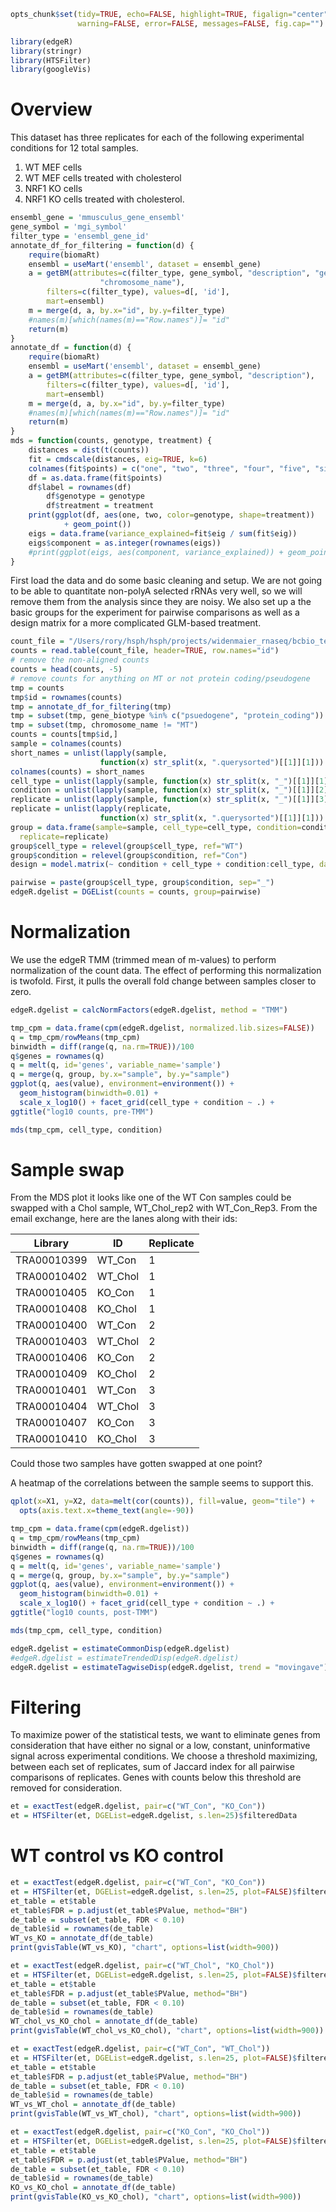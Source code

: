 ```r
opts_chunk$set(tidy=TRUE, echo=FALSE, highlight=TRUE, figalign="center",
               warning=FALSE, error=FALSE, messages=FALSE, fig.cap="")
```

```r
library(edgeR)
library(stringr)
library(HTSFilter)
library(googleVis)
```

# Overview
This dataset has three replicates for each of the following experimental
conditions for 12 total samples.

1) WT MEF cells
2) WT MEF cells treated with cholesterol
3) NRF1 KO cells
4) NRF1 KO cells treated with cholesterol.

```r
ensembl_gene = 'mmusculus_gene_ensembl'
gene_symbol = 'mgi_symbol'
filter_type = 'ensembl_gene_id'
annotate_df_for_filtering = function(d) {
	require(biomaRt)
	ensembl = useMart('ensembl', dataset = ensembl_gene)
	a = getBM(attributes=c(filter_type, gene_symbol, "description", "gene_biotype",
                    "chromosome_name"),
		filters=c(filter_type), values=d[, 'id'],
		mart=ensembl)
	m = merge(d, a, by.x="id", by.y=filter_type)
	#names(m)[which(names(m)=="Row.names")]= "id"
	return(m)
}
annotate_df = function(d) {
	require(biomaRt)
	ensembl = useMart('ensembl', dataset = ensembl_gene)
	a = getBM(attributes=c(filter_type, gene_symbol, "description"),
		filters=c(filter_type), values=d[, 'id'],
		mart=ensembl)
	m = merge(d, a, by.x="id", by.y=filter_type)
	#names(m)[which(names(m)=="Row.names")]= "id"
	return(m)
}
mds = function(counts, genotype, treatment) {
	distances = dist(t(counts))
	fit = cmdscale(distances, eig=TRUE, k=6)
	colnames(fit$points) = c("one", "two", "three", "four", "five", "six")
	df = as.data.frame(fit$points)
	df$label = rownames(df)
        df$genotype = genotype
        df$treatment = treatment
	print(ggplot(df, aes(one, two, color=genotype, shape=treatment))
            + geom_point())
	eigs = data.frame(variance_explained=fit$eig / sum(fit$eig))
	eigs$component = as.integer(rownames(eigs))
	#print(ggplot(eigs, aes(component, variance_explained)) + geom_point())
}
```

First load the data and do some basic cleaning and setup. We are not going to be
able to quantitate non-polyA selected rRNAs very well, so we will remove
them from the analysis since they are noisy. We also set up a the basic
groups for the experiment for pairwise comparisons as well as a design
matrix for a more complicated GLM-based treatment.
```r
count_file = "/Users/rory/hsph/hsph/projects/widenmaier_rnaseq/bcbio_test/htseq-count/combined.counts"
counts = read.table(count_file, header=TRUE, row.names="id")
# remove the non-aligned counts
counts = head(counts, -5)
# remove counts for anything on MT or not protein coding/pseudogene
tmp = counts
tmp$id = rownames(counts)
tmp = annotate_df_for_filtering(tmp)
tmp = subset(tmp, gene_biotype %in% c("psuedogene", "protein_coding"))
tmp = subset(tmp, chromosome_name != "MT")
counts = counts[tmp$id,]
sample = colnames(counts)
short_names = unlist(lapply(sample,
                    function(x) str_split(x, ".querysorted")[[1]][1]))
colnames(counts) = short_names
cell_type = unlist(lapply(sample, function(x) str_split(x, "_")[[1]][1]))
condition = unlist(lapply(sample, function(x) str_split(x, "_")[[1]][2]))
replicate = unlist(lapply(sample, function(x) str_split(x, "_")[[1]][3]))
replicate = unlist(lapply(replicate,
                    function(x) str_split(x, ".querysorted")[[1]][1]))
group = data.frame(sample=sample, cell_type=cell_type, condition=condition,
  replicate=replicate)
group$cell_type = relevel(group$cell_type, ref="WT")
group$condition = relevel(group$condition, ref="Con")
design = model.matrix(~ condition + cell_type + condition:cell_type, data=group)
```
<!---
#edgeR.dgelist = DGEList(counts = counts)
#edgeR.dgelist = calcNormFactors(edgeR.dgelist, method = "TMM")
#edgeR.dgelist = estimateGLMCommonDisp(edgeR.dgelist, design)
#edgeR.dgelist = estimateGLMTrendedDisp(edgeR.dgelist, design)
#edgeR.dgelist = estimateGLMTagwiseDisp(edgeR.dgelist, design)
#fit = glmFit(edgeR.dgelist, design)
#lrt = glmLRT(fit)
#topTags(lrt)

#de_table = lrt$table
#de_table$DE = decideTests(de_table)
#de_table$FDR = p.adjust(de_table$PValue, method="BH")
#de_table$id = rownames(de_table)
#x = annotate_df(de_table)
--->

```r
pairwise = paste(group$cell_type, group$condition, sep="_")
edgeR.dgelist = DGEList(counts = counts, group=pairwise)
```

# Normalization
We use the edgeR TMM (trimmed mean of m-values) to perform normalization of the
count data. The effect of performing this normalization is twofold. First,
it pulls the overall fold change between samples closer to zero.

```r
edgeR.dgelist = calcNormFactors(edgeR.dgelist, method = "TMM")
```

```r
tmp_cpm = data.frame(cpm(edgeR.dgelist, normalized.lib.sizes=FALSE))
q = tmp_cpm/rowMeans(tmp_cpm)
binwidth = diff(range(q, na.rm=TRUE))/100
q$genes = rownames(q)
q = melt(q, id='genes', variable_name='sample')
q = merge(q, group, by.x="sample", by.y="sample")
ggplot(q, aes(value), environment=environment()) +
  geom_histogram(binwidth=0.01) +
  scale_x_log10() + facet_grid(cell_type + condition ~ .) +
ggtitle("log10 counts, pre-TMM")
```
```r
mds(tmp_cpm, cell_type, condition)
```

# Sample swap
From the MDS plot it looks like one of the WT Con samples could be swapped with
a Chol sample, WT_Chol_rep2 with WT_Con_Rep3. From the email exchange, here are
the lanes along with their ids:

| Library     | ID       | Replicate |
|-------------|----------|-----------|
| TRA00010399 | WT\_Con  |         1 |
| TRA00010402 | WT\_Chol |         1 |
| TRA00010405 | KO\_Con  |         1 |
| TRA00010408 | KO\_Chol |         1 |
| TRA00010400 | WT\_Con  |         2 |
| TRA00010403 | WT\_Chol |         2 |
| TRA00010406 | KO\_Con  |         2 |
| TRA00010409 | KO\_Chol |         2 |
| TRA00010401 | WT\_Con  |         3 |
| TRA00010404 | WT\_Chol |         3 |
| TRA00010407 | KO\_Con  |         3 |
| TRA00010410 | KO\_Chol |         3 |

Could those two samples have gotten swapped at one point?

A heatmap of the correlations between the sample seems to support this.
```r
qplot(x=X1, y=X2, data=melt(cor(counts)), fill=value, geom="tile") +
  opts(axis.text.x=theme_text(angle=-90))
```

```r
tmp_cpm = data.frame(cpm(edgeR.dgelist))
q = tmp_cpm/rowMeans(tmp_cpm)
binwidth = diff(range(q, na.rm=TRUE))/100
q$genes = rownames(q)
q = melt(q, id='genes', variable_name='sample')
q = merge(q, group, by.x="sample", by.y="sample")
ggplot(q, aes(value), environment=environment()) +
  geom_histogram(binwidth=0.01) +
  scale_x_log10() + facet_grid(cell_type + condition ~ .) +
ggtitle("log10 counts, post-TMM")
```
```r
mds(tmp_cpm, cell_type, condition)
```

```r
edgeR.dgelist = estimateCommonDisp(edgeR.dgelist)
#edgeR.dgelist = estimateTrendedDisp(edgeR.dgelist)
edgeR.dgelist = estimateTagwiseDisp(edgeR.dgelist, trend = "movingave")
```

# Filtering
To maximize power of the statistical tests, we want to eliminate
genes from consideration that have either no signal or a low,
constant, uninformative signal across experimental conditions. We choose
a threshold maximizing, between each set of replicates, sum of Jaccard index
for all pairwise comparisons of replicates. Genes with counts below this
threshold are removed for consideration.

```r
et = exactTest(edgeR.dgelist, pair=c("WT_Con", "KO_Con"))
et = HTSFilter(et, DGEList=edgeR.dgelist, s.len=25)$filteredData
```

# WT control vs KO control
```r
et = exactTest(edgeR.dgelist, pair=c("WT_Con", "KO_Con"))
et = HTSFilter(et, DGEList=edgeR.dgelist, s.len=25, plot=FALSE)$filteredData
et_table = et$table
et_table$FDR = p.adjust(et_table$PValue, method="BH")
de_table = subset(et_table, FDR < 0.10)
de_table$id = rownames(de_table)
WT_vs_KO = annotate_df(de_table)
print(gvisTable(WT_vs_KO), "chart", options=list(width=900))
```

```r
et = exactTest(edgeR.dgelist, pair=c("WT_Chol", "KO_Chol"))
et = HTSFilter(et, DGEList=edgeR.dgelist, s.len=25, plot=FALSE)$filteredData
et_table = et$table
et_table$FDR = p.adjust(et_table$PValue, method="BH")
de_table = subset(et_table, FDR < 0.10)
de_table$id = rownames(de_table)
WT_chol_vs_KO_chol = annotate_df(de_table)
print(gvisTable(WT_chol_vs_KO_chol), "chart", options=list(width=900))
```

```r
et = exactTest(edgeR.dgelist, pair=c("WT_Con", "WT_Chol"))
et = HTSFilter(et, DGEList=edgeR.dgelist, s.len=25, plot=FALSE)$filteredData
et_table = et$table
et_table$FDR = p.adjust(et_table$PValue, method="BH")
de_table = subset(et_table, FDR < 0.10)
de_table$id = rownames(de_table)
WT_vs_WT_chol = annotate_df(de_table)
print(gvisTable(WT_vs_WT_chol), "chart", options=list(width=900))
```

```r
et = exactTest(edgeR.dgelist, pair=c("KO_Con", "KO_Chol"))
et = HTSFilter(et, DGEList=edgeR.dgelist, s.len=25, plot=FALSE)$filteredData
et_table = et$table
et_table$FDR = p.adjust(et_table$PValue, method="BH")
de_table = subset(et_table, FDR < 0.10)
de_table$id = rownames(de_table)
KO_vs_KO_chol = annotate_df(de_table)
print(gvisTable(KO_vs_KO_chol), "chart", options=list(width=900))
```
